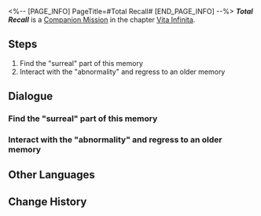 <%-- [PAGE_INFO]
PageTitle=#Total Recall#
[END_PAGE_INFO] --%>
{{Stub|Dialogue.}}
{{Mission Infobox
|id            = 2020503
|title         = 
|image         = <!--Mission Total Recall.png-->
|type          = Companion
|event_name    = 
|chapter       = Vita Infinita (Companion Mission Chapter)
|requirements  = [[Companion Mission]] ''[[Total Recall]]'' completed
|summary       = <!--official mission summary from Fate's Atlas-->
|characters    = Fu Xuan; March 7th; Memory-Bronya; Memory-Gepard; Memory-Pela; Memory-Sampo; Memory-Seele; Trailblazer
|startLocation = [[The Xianzhou Luofu]] - [[<!--starting area-->]]
|world         = The Xianzhou Luofu
|area          = <!--starting area-->
|prev          = 
|next          = 
|rewards       = 
}}
'''''Total Recall''''' is a [[Companion Mission]] in the chapter [[Vita Infinita (Companion Mission Chapter)|Vita Infinita]].

==Steps==
# Find the "surreal" part of this memory
# Interact with the "abnormality" and regress to an older memory

<!--
==Gameplay Notes==

--><!--
==Trial Character==

-->
==Dialogue==
{{Stub Dialogue}}
===Find the "surreal" part of this memory===
{{Mission Description|type=companion|location=<!--to be added-->|People usually think about blizzards and freezing temperatures when it comes to Belobog, but the most profound memory March 7th have of that place is the impressive lobby of the Goethe Hotel.<br />She claims it is because she became a wanted criminal the day after she checked into the hotel. However... perhaps it is because a bright yet brief campfire is more memorable than even an epic in the dead of winter, no matter how magnificent the journey was.}}
{{Dialogue Start}}
:{{tx}}
{{Dialogue End}}

===Interact with the "abnormality" and regress to an older memory===
{{Mission Description|type=companion|location=<!--to be added-->|update|March 7th really doesn't think "a monitor from the Herta Space Station" can represent the entire station. She surmises that this item appeared here only because the station is positively covered by monitors of the same model and build... Their overwhelming presence had stamped themselves indelibly into her memory.<br />"But that's not half bad," she thought. "The only other memorable thing I have from there is the Doomsday Beast... Thank goodness it's the monitors that showed up!"}}
{{Dialogue Start}}
:{{tx}}
{{Dialogue End}}

==Other Languages==
{{Other Languages
|en   = Total Recall
|zhs  = 全面回忆
|zht  = 全面回憶
|ja   = 全て追憶
|ko   = 전반적 회상
|es   = Podemos recordarlo por usted
|fr   = Total Recall
|ru   = Вспомнить всё
|th   = หวนย้อนความทรงจำ
|vi   = Hồi Ức Toàn Diện
|de   = Lückenlose Erinnerung
|id   = Mengenang Penuh
|pt   = A Vingadora do Futuro
}}

==Change History==
{{Change History|1.3}}
